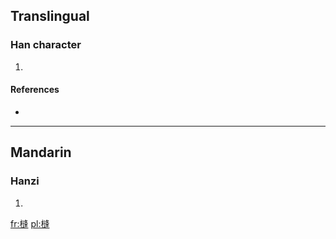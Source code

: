 ==Translingual==

===Han character===
{{Han char|rn=75|rad=木|as=11|sn=15|four=|canj=木卜竹十 (DYHJ)}}

# {{defn|Han|sort=木11}}

====References====
* {{Han ref|kx=0547.160|dkj=15373|dj=0935.130|hdz=21283.040|uh=69F0|ud=27120}}

----

==Mandarin==

===Hanzi===
{{cmn-hanzi|pin=[[bèng]] ([[beng4]])|wg=peng<sup>4</sup>}}

# {{defn|lang=cmn|sort=木11}}

[[fr:槰]]
[[pl:槰]]